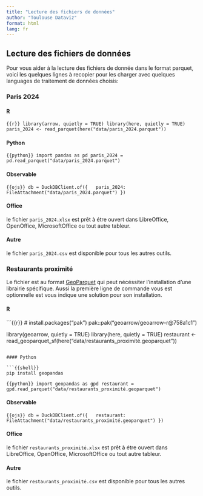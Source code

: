 ```yaml
---
title: "Lecture des fichiers de données"
author: "Toulouse Dataviz"
format: html
lang: fr
---
```


## Lecture des fichiers de données

 Pour vous aider à la lecture des fichiers de donnée dans le format parquet,
 voici les quelques lignes à recopier pour les charger avec quelques languages
 de traitement de données choisis:
 
### Paris 2024

::: {.panel-tabset group="language"}

#### R

```{{r}}
library(arrow, quietly = TRUE)
library(here, quietly = TRUE)
paris_2024 <- read_parquet(here("data/paris_2024.parquet"))
```

#### Python

```{{python}}
import pandas as pd
paris_2024 = pd.read_parquet("data/paris_2024.parquet")
```

#### Observable

```{{ojs}}
db = DuckDBClient.of({
  paris_2024: FileAttachment("data/paris_2024.parquet")
})
```

#### Office

le fichier `paris_2024.xlsx` est prêt à étre ouvert dans LibreOffice, OpenOffice, MicrosoftOffice ou tout autre tableur.

#### Autre

le fichier `paris_2024.csv` est disponible pour tous les autres outils.

:::
 
 
### Restaurants proximité
 
 Le fichier est au format  [GeoParquet](https://github.com/opengeospatial/geoparquet) qui
 peut nécéssiter l'installation d'une librairie spécifique.
 Aussi la première ligne de commande vous est optionnelle est vous indique une 
 solution pour son installation.
 
::: {.panel-tabset group="language"}

#### R

```{{r}}
# install.packages("pak")
pak::pak("geoarrow/geoarrow-r@758a1c1")

library(geoarrow, quietly = TRUE)
library(here, quietly = TRUE)
restaurant <- read_geoparquet_sf(here("data/restaurants_proximité.geoparquet"))
```

#### Python

```{{shell}}
pip install geopandas
```

```{{python}}
import geopandas as gpd
restaurant = gpd.read_parquet("data/restaurants_proximité.geoparquet")
```

#### Observable

```{{ojs}}
db = DuckDBClient.of({
  restaurant: FileAttachment("data/restaurants_proximité.geoparquet")
})
```

#### Office

le fichier `restaurants_proximité.xlsx` est prêt à étre ouvert dans LibreOffice, OpenOffice, MicrosoftOffice ou tout autre tableur.

#### Autre

le fichier `restaurants_proximité.csv` est disponible pour tous les autres outils.


:::
 
